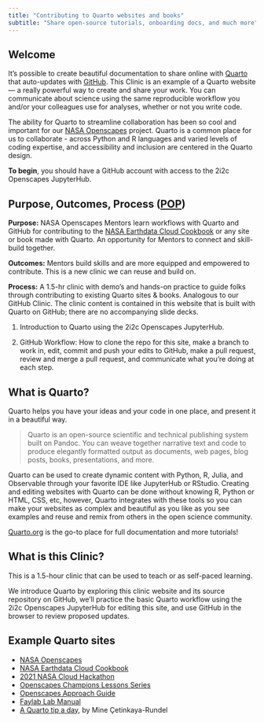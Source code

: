 ```yaml
---
title: "Contributing to Quarto websites and books"
subtitle: "Share open-source tutorials, onboarding docs, and much more"
---
```


## Welcome

It's possible to create beautiful documentation to share online with [Quarto](https://quarto.org) that auto-updates with [GitHub](http://github.com). This Clinic is an example of a Quarto website --- a really powerful way to create and share your work. You can communicate about science using the same reproducible workflow you and/or your colleagues use for analyses, whether or not you write code.

The ability for Quarto to streamline collaboration has been so cool and important for our [NASA Openscapes](https://nasa-openscapes.github.io/) project. Quarto is a common place for us to collaborate - across Python and R languages and varied levels of coding expertise, and accessibility and inclusion are centered in the Quarto design.

**To begin**, you should have a GitHub account with access to the 2i2c Openscapes JupyterHub.

## Purpose, Outcomes, Process ([POP](https://suzannehawkes.com/2010/04/09/pop-everything/))

**Purpose:** NASA Openscapes Mentors learn workflows with Quarto and GitHub for contributing to the [NASA Earthdata Cloud Cookbook](https://nasa-openscapes.github.io/earthdata-cloud-cookbook/) or any site or book made with Quarto. An opportunity for Mentors to connect and skill-build together.

**Outcomes:** Mentors build skills and are more equipped and empowered to contribute. This is a new clinic we can reuse and build on.

**Process:** A 1.5-hr clinic with demo's and hands-on practice to guide folks through contributing to existing Quarto sites & books. Analogous to our GitHub Clinic. The clinic content is contained in this website that is built with Quarto on GitHub; there are no accompanying slide decks.

1.  Introduction to Quarto using the 2i2c Openscapes JupyterHub.

2.  GitHub Workflow: How to clone the repo for this site, make a branch to work in, edit, commit and push your edits to GitHub, make a pull request, review and merge a pull request, and communicate what you’re doing at each step.

## What is Quarto?

Quarto helps you have your ideas and your code in one place, and present it in a beautiful way.

> Quarto is an open-source scientific and technical publishing system built on Pandoc. You can weave together narrative text and code to produce elegantly formatted output as documents, web pages, blog posts, books, presentations, and more.

Quarto can be used to create dynamic content with Python, R, Julia, and Observable through your favorite IDE like JupyterHub or RStudio. Creating and editing websites with Quarto can be done without knowing R, Python or HTML, CSS, etc, however, Quarto integrates with these tools so you can make your websites as complex and beautiful as you like as you see examples and reuse and remix from others in the open science community.

[Quarto.org](https://quarto.org) is the go-to place for full documentation and more tutorials!

## What is this Clinic?

This is a 1.5-hour clinic that can be used to teach or as self-paced learning.

We introduce Quarto by exploring this clinic website and its source repository on GitHub, we'll practice the basic Quarto workflow using the 2i2c Openscapes JupyterHub for editing this site, and use GitHub in the browser to review proposed updates.

## Example Quarto sites

-   [NASA Openscapes](https://nasa-openscapes.github.io/)
-   [NASA Earthdata Cloud Cookbook](https://nasa-openscapes.github.io/earthdata-cloud-cookbook/)
-   [2021 NASA Cloud Hackathon](https://nasa-openscapes.github.io/2021-Cloud-Hackathon/)
-   [Openscapes Champions Lessons Series](https://openscapes.github.io/series)
-   [Openscapes Approach Guide](https://openscapes.github.io/approach-guide/)
-   [Faylab Lab Manual](https://thefaylab.github.io/lab-manual/)
-   [A Quarto tip a day](https://mine-cetinkaya-rundel.github.io/quarto-tip-a-day/), by Mine Çetinkaya-Rundel

